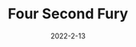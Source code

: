 ---
title: Four Second Fury
description: Four Second Fury is a game about fast past mini games.
date: 2022-2-13
type: Flash
name: 4secondfury
credits:
- Game by Newgrounds
---